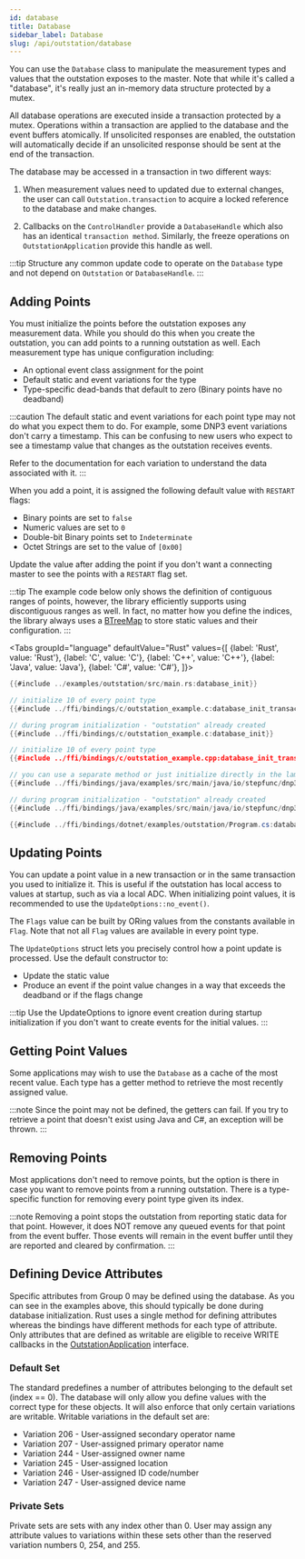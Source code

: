 ```yaml
---
id: database
title: Database
sidebar_label: Database
slug: /api/outstation/database
---
```



You can use the `Database` class to manipulate the measurement types and values that the outstation exposes to the master. Note that while it's called a "database", it's really just
an in-memory data structure protected by a mutex.

All database operations are executed inside a transaction protected by a mutex. Operations within a transaction are applied to the database and the
event buffers atomically. If unsolicited responses are enabled, the outstation will automatically decide if an unsolicited response
should be sent at the end of the transaction.

The database may be accessed in a transaction in two different ways:

1. When measurement values need to updated due to external changes, the user can call `Outstation.transaction` to acquire
a locked reference to the database and make changes.

2. Callbacks on the `ControlHandler` provide a `DatabaseHandle` which also has an identical `transaction method`. Similarly, the freeze operations on
`OutstationApplication` provide this handle as well.

:::tip
Structure any common update code to operate on the `Database` type and not depend on `Outstation` or `DatabaseHandle`.
:::

## Adding Points

You must initialize the points before the outstation exposes any measurement data. While you should do this when you create the outstation, you can add points to a running outstation as well. Each measurement type has unique configuration including:

* An optional event class assignment for the point
* Default static and event variations for the type
* Type-specific dead-bands that default to zero (Binary points have no deadband)

:::caution
The default static and event variations for each point type may not do what you expect them to do. For example,
some DNP3 event variations don't carry a timestamp. This can be confusing to new users who expect to see a timestamp
value that changes as the outstation receives events.

Refer to the documentation for each variation to understand the data associated with it.
:::

When you add a point, it is assigned the following default value with `RESTART` flags:

* Binary points are set to `false`
* Numeric values are set to `0`
* Double-bit Binary points set to `Indeterminate`
* Octet Strings are set to the value of `[0x00]`

Update the value after adding the point if you don't want a connecting master to see the points with a `RESTART` flag set.

:::tip
The example code below only shows the definition of contiguous ranges of points, however, the library efficiently supports
using discontiguous ranges as well. In fact, no matter how you define the indices, the library always uses a [BTreeMap](https://doc.rust-lang.org/std/collections/struct.BTreeMap.html)
to store static values and their configuration.
:::

<Tabs
groupId="language"
defaultValue="Rust"
values={[
{label: 'Rust', value: 'Rust'},
{label: 'C', value: 'C'},
{label: 'C++', value: 'C++'},
{label: 'Java', value: 'Java'},
{label: 'C#', value: 'C#'},
]}>
<TabItem value="Rust">

```rust
{{#include ../examples/outstation/src/main.rs:database_init}}
```

</TabItem>
<TabItem value="C">

```c
// initialize 10 of every point type
{{#include ../ffi/bindings/c/outstation_example.c:database_init_transaction}}

// during program initialization - "outstation" already created
{{#include ../ffi/bindings/c/outstation_example.c:database_init}}
```

</TabItem>
<TabItem value="C++">

```cpp
// initialize 10 of every point type
{{#include ../ffi/bindings/c/outstation_example.cpp:database_init_transaction}}
```

</TabItem>
<TabItem value="Java">

```java
// you can use a separate method or just initialize directly in the lambda expression
{{#include ../ffi/bindings/java/examples/src/main/java/io/stepfunc/dnp3/examples/OutstationExample.java:database_init_function}}

// during program initialization - "outstation" already created
{{#include ../ffi/bindings/java/examples/src/main/java/io/stepfunc/dnp3/examples/OutstationExample.java:database_init}}
```

</TabItem>
<TabItem value="C#">

```csharp
{{#include ../ffi/bindings/dotnet/examples/outstation/Program.cs:database_init}}
```

</TabItem>
</Tabs>

## Updating Points

You can update a point value in a new transaction or in the same transaction you used to initialize it. This is useful if the outstation
has local access to values at startup, such as via a local ADC. When initializing point values, it is recommended to use the
`UpdateOptions::no_event()`.

The `Flags` value can be built by ORing values from the constants available in `Flag`. Note that not all `Flag` values are available
in every point type.

The `UpdateOptions` struct lets you precisely control how a point update is processed. Use the default constructor to:

* Update the static value
* Produce an event if the point value changes in a way that exceeds the deadband or if the flags change

:::tip
Use the UpdateOptions to ignore event creation during startup initialization if you don't want to create events for the initial values.
:::

## Getting Point Values

Some applications may wish to use the `Database` as a cache of the most recent value. Each type has a getter method to retrieve the most recently assigned value.

:::note
Since the point may not be defined, the getters can fail. If you try to retrieve a point that doesn't exist using Java and C#, an exception will be thrown.
:::

## Removing Points

Most applications don't need to remove points, but the option is there in case you want to remove points from a running outstation. There is a type-specific function for removing every point type given its index.

:::note
Removing a point stops the outstation from reporting static data for that point. However, it does NOT remove any queued events for that point from
the event buffer. Those events will remain in the event buffer until they are reported and cleared by confirmation.
:::

## Defining Device Attributes

Specific attributes from Group 0 may be defined using the database. As you can see in the examples above, this should typically be done during database initialization. Rust
uses a single method for defining attributes whereas the bindings have different methods for each type of attribute. Only attributes that are defined as writable are eligible
to receive WRITE callbacks in the [OutstationApplication](application) interface.

### Default Set

The standard predefines a number of attributes belonging to the default set (index == 0). The database will only allow you define values with the correct type for these objects. It
will also enforce that only certain variations are writable. Writable variations in the default set are:

* Variation 206 - User-assigned secondary operator name
* Variation 207 - User-assigned primary operator name
* Variation 244 - User-assigned owner name
* Variation 245 - User-assigned location
* Variation 246 - User-assigned ID code/number
* Variation 247 - User-assigned device name

### Private Sets

Private sets are sets with any index other than 0. User may assign any attribute values to variations within these sets
other than the reserved variation numbers 0, 254, and 255.


